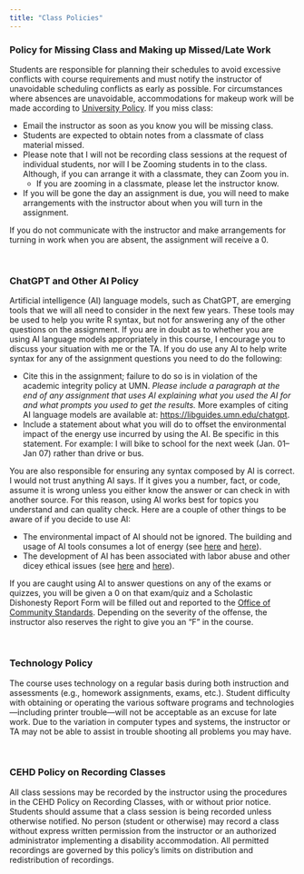 ```yaml
---
title: "Class Policies"
---
```



:::absence
### Policy for Missing Class and Making up Missed/Late Work

Students are responsible for planning their schedules to avoid excessive conflicts with course requirements and must notify the instructor of unavoidable scheduling conflicts as early as possible. For circumstances where absences are unavoidable, accommodations for makeup work will be made according to [University Policy](https://policy.umn.edu/education/makeupwork). If you miss class:

- Email the instructor as soon as you know you will be missing class.
- Students are expected to obtain notes from a classmate of class material missed.
- Please note that I will not be recording class sessions at the request of individual students, nor will I be Zooming students in to the class. Although, if you can arrange it with a classmate, they can Zoom you in.
  + If you are zooming in a classmate, please let the instructor know.
- If you will be gone the day an assignment is due, you will need to make arrangements with the instructor about when you will turn in the assignment. 

If you do not communicate with the instructor and make arrangements for turning in work when you are absent, the assignment will receive a 0. 
:::


<br />


:::ai
### ChatGPT and Other AI Policy

Artificial intelligence (AI) language models, such as ChatGPT, are emerging tools that we will all need to consider in the next few years. These tools may be used to help you write R syntax, but not for answering any of the other questions on the assignment. If you are in doubt as to whether you are using AI language models appropriately in this course, I encourage you to discuss your situation with me or the TA. If you do use any AI to help write syntax for any of the assignment questions you need to do the following:

- Cite this in the assignment; failure to do so is in violation of the academic integrity policy at UMN. *Please include a paragraph at the end of any assignment that uses AI explaining what you used the AI for and what prompts you used to get the results.* More examples of citing AI language models are available at: <https://libguides.umn.edu/chatgpt>.
- Include a statement about what you will do to offset the environmental impact of the energy use incurred by using the AI. Be specific in this statement. For example: I will bike to school for the next week (Jan. 01--Jan 07) rather than drive or bus.

You are also responsible for ensuring any syntax composed by AI is correct. I would not trust anything AI says. If it gives you a number, fact, or code, assume it is wrong unless you either know the answer or can check in with another source. For this reason, using AI works best for topics you understand and can quality check. Here are a couple of other things to be aware of if you decide to use AI:

- The environmental impact of AI should not be ignored. The building and usage of AI tools consumes a lot of energy (see [here](https://www.nature.com/articles/s42256-020-0219-9) and [here](https://www.cfr.org/blog/artificial-intelligences-environmental-costs-and-promise)).
- The development of AI has been associated with labor abuse and other dicey ethical issues (see [here](https://www.aljazeera.com/opinions/2023/1/23/sweatshops-are-making-our-digital-age-work) and [here](https://www.rollingstone.com/culture/culture-features/women-warnings-ai-danger-risk-before-chatgpt-1234804367/)).

If you are caught using AI to answer questions on any of the exams or quizzes, you will be given a 0 on that exam/quiz and a Scholastic Dishonesty Report Form will be filled out and reported to the [Office of Community Standards](https://communitystandards.umn.edu/). Depending on the severity of the offense, the instructor also reserves the right to give you an "F" in the course.
:::

<br />


:::technology
### Technology Policy

The course uses technology on a regular basis during both instruction and assessments (e.g., homework assignments, exams, etc.). Student difficulty with obtaining or operating the various software programs and technologies---including printer trouble---will not be acceptable as an excuse for late work. Due to the variation in computer types and systems, the instructor or TA may not be able to assist in trouble shooting all problems you may have.

<!-- <p style="font-size:70%;">gg_goldy created by Rita Sandidge, CSPP</p> -->
:::

<br />


:::recording
### CEHD Policy on Recording Classes

All class sessions may be recorded by the instructor using the procedures in the CEHD Policy on Recording Classes, with or without prior notice. Students should assume that a class session is being recorded unless otherwise notified. No person (student or otherwise) may record a class without express written permission from the instructor or an authorized administrator implementing a disability accommodation. All permitted recordings are governed by this policy’s limits on distribution and redistribution of recordings.

<!-- <p style="font-size:70%;">gg_goldy created by Rita Sandidge, CSPP</p> -->
:::

<br />

